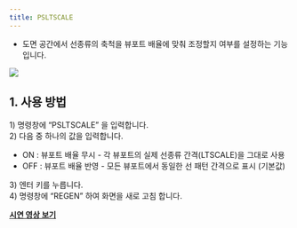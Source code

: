 ```yaml
---
title: PSLTSCALE
---
```



[image1]: ../../../../../assets/images/commands/psltscale/image1.png

* 도면 공간에서 선종류의 축척을 뷰포트 배율에 맞춰 조정할지 여부를 설정하는 기능입니다.

![][image1]

## **1\. 사용 방법**

1\) 명령창에 “PSLTSCALE” 을 입력합니다.  
2\) 다음 중 하나의 값을 입력합니다.

- ON : 뷰포트 배율 무시 \- 각 뷰포트의 실제 선종류 간격(LTSCALE)을 그대로 사용  
- OFF : 뷰포트 배율 반영 \- 모든 뷰포트에서 동일한 선 패턴 간격으로 표시 (기본값)

3\) 엔터 키를 누릅니다.  
4\) 명령창에 “REGEN” 하여  화면을 새로 고침 합니다.

[**<Icon name="youtube" class="emoji"/> 시연 영상 보기**]()
